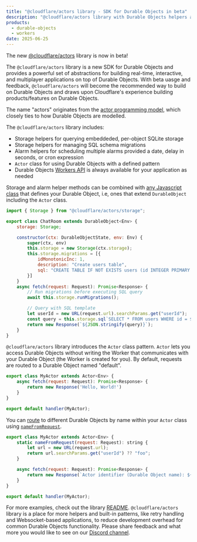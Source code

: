 ```yaml
---
title: "@cloudflare/actors library - SDK for Durable Objects in beta"
description: "@cloudflare/actors library with Durable Objects helpers and patterns."
products:
  - durable-objects
  - workers
date: 2025-06-25
---
```


The new [@cloudflare/actors](https://www.npmjs.com/package/@cloudflare/actors) library is now in beta!

The `@cloudflare/actors` library is a new SDK for Durable Objects and provides a powerful set of abstractions for building real-time, interactive, and multiplayer applications on top of Durable Objects. With beta uasge and feedback, `@cloudflare/actors` will become the recommended way to build on Durable Objects and draws upon Cloudflare's experience building products/features on Durable Objects.

The name "actors" originates from the [actor programming model](/durable-objects/what-are-durable-objects/#actor-programming-model), which closely ties to how Durable Objects are modelled.

The `@cloudflare/actors` library includes:

* Storage helpers for querying embeddeded, per-object SQLite storage
* Storage helpers for managing SQL schema migrations
* Alarm helpers for scheduling multiple alarms provided a date, delay in seconds, or cron expression
* `Actor` class for using Durable Objects with a defined pattern
* Durable Objects [Workers API](https://developers.cloudflare.com/durable-objects/api/base/) is always available for your application as needed

Storage and alarm helper methods can be combined with [any Javascript class](https://github.com/cloudflare/actors?tab=readme-ov-file#storage--alarms-with-durableobject-class) that defines your Durable Object, i.e, ones that extend `DurableObject` including the `Actor` class.

```js
import { Storage } from "@cloudflare/actors/storage";

export class ChatRoom extends DurableObject<Env> {
    storage: Storage;

    constructor(ctx: DurableObjectState, env: Env) {
        super(ctx, env)
        this.storage = new Storage(ctx.storage);
        this.storage.migrations = [{
            idMonotonicInc: 1,
            description: "Create users table",
            sql: "CREATE TABLE IF NOT EXISTS users (id INTEGER PRIMARY KEY)"
        }]
    }
    async fetch(request: Request): Promise<Response> {
        // Run migrations before executing SQL query
        await this.storage.runMigrations();

        // Query with SQL template
        let userId = new URL(request.url).searchParams.get("userId");
        const query = this.storage.sql`SELECT * FROM users WHERE id = ${userId};`
        return new Response(`${JSON.stringify(query)}`);
    }
}
```

`@cloudflare/actors` library introduces the `Actor` class pattern. `Actor` lets you access Durable Objects without writing the Worker that communicates with your Durable Object (the Worker is created for you). By default, requests are routed to a Durable Object named "default".

```js
export class MyActor extends Actor<Env> {
    async fetch(request: Request): Promise<Response> {
        return new Response('Hello, World!')
    }
}

export default handler(MyActor);
```

You can [route](/durable-objects/get-started/#3-instantiate-and-communicate-with-a-durable-object) to different Durable Objects by name within your `Actor` class using [`nameFromRequest`](https://github.com/cloudflare/actors?tab=readme-ov-file#actor-with-custom-name).

```js
export class MyActor extends Actor<Env> {
    static nameFromRequest(request: Request): string {
        let url = new URL(request.url);
        return url.searchParams.get("userId") ?? "foo";
    }

    async fetch(request: Request): Promise<Response> {
        return new Response(`Actor identifier (Durable Object name): ${this.identifier}`);
    }
}

export default handler(MyActor);
```

For more examples, check out the library [README](https://github.com/cloudflare/actors?tab=readme-ov-file#getting-started). `@cloudflare/actors` library is a place for more helpers and built-in patterns, like retry handling and Websocket-based applications, to reduce development overhead for common Durable Objects functionality. Please share feedback and what more you would like to see on our [Discord channel](https://discord.com/channels/595317990191398933/773219443911819284).